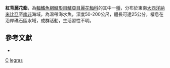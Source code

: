 {{Speciesbox 
| taxon = Callanthias legras
| status = NE
| status_system = IUCN3.1
| binomial_authority = [[Smith|Smith]], 1948
| synonyms = 
}}

'''紅背麗花鮨'''，為[[輻鰭魚綱|輻鰭魚綱]][[鱸形目|鱸形目]][[鱸亞目|鱸亞目]][[麗花鮨科|麗花鮨科]]的其中一[[種|種]]，分布於東南[[大西洋|大西洋]][[納米比亞|納米比亞]]至[[南非|南非]]海域，為温帶海水魚，深度50-200公尺，體長可達25公分，棲息在沿岸礁石區水域，成群活動，生活習性不明。

==參考文獻 ==
*{{FishBase_species|genus=Callanthias|species=legras|year=2016|month=9}}

{{taxonbar}}
[[Category:1948年描述的鱼类|C]]
[[Category:麗花鮨屬|legras]]
{{animal-stub}}